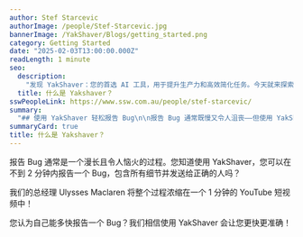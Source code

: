 ```yaml
---
author: Stef Starcevic
authorImage: /people/Stef-Starcevic.jpg
bannerImage: /YakShaver/Blogs/getting_started.png
category: Getting Started
date: "2025-02-03T13:00:00.000Z"
readLength: 1 minute
seo:
  description:
    "发现 YakShaver：您的首选 AI 工具，用于提升生产力和高效简化任务。今天就来探索它的功能和优势！"
  title: 什么是 Yakshaver？
sswPeopleLink: https://www.ssw.com.au/people/stef-starcevic/
summary:
  "## 使用 YakShaver 轻松报告 Bug\n\n报告 Bug 通常既慢又令人沮丧——但使用 YakShaver，您可以在不到 2 分钟内完成，包含所有细节并发送给正确的人。\n\n***\n\n## 观看演示\n\nSSW 总经理 Ulysses Maclaren 在 1 分钟的 YouTube 短视频中演示了整个过程。\n\n***\n\n## 更快、更智能的 Bug 报告\n\nYakShaver 让 Bug 报告更快更准确，让您花更少时间输入，更多时间解决问题。\n"
summaryCard: true
title: 什么是 Yakshaver？
---
```


报告 Bug 通常是一个漫长且令人恼火的过程。您知道使用 YakShaver，您可以在不到 2 分钟内报告一个 Bug，包含所有细节并发送给正确的人吗？

我们的总经理 Ulysses Maclaren 将整个过程浓缩在一个 1 分钟的 YouTube 短视频中！

您认为自己能多快报告一个 Bug？我们相信使用 YakShaver 会让您更快更准确！

<Youtube thumbnail="https://img.youtube.com/vi/0TPo98R1tnI/maxresdefault.jpg" externalVideoLink="https://www.youtube.com/embed/0TPo98R1tnI?si=exOVxPxVFA9x7x90" />